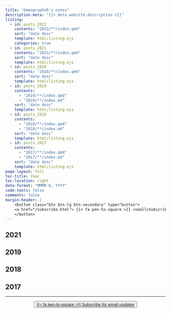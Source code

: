 ```yaml
---
title: "demographeR's notes"
description-meta: "{{< meta website.description >}}"
listing:
  - id: posts_2022
    contents: "2022/**/index.qmd"
    sort: "date desc"
    template: html/listing.ejs
    categories: true
  - id: posts_2021
    contents: "2021/**/index.qmd"
    sort: "date desc"
    template: html/listing.ejs
  - id: posts_2020
    contents: "2020/**/index.qmd"
    sort: "date desc"
    template: html/listing.ejs
  - id: posts_2019
    contents: 
      - "2019/**/index.qmd"
      - "2019/**/index.md"
    sort: "date desc"
    template: html/listing.ejs
  - id: posts_2018
    contents: 
      - "2018/**/index.qmd"
      - "2018/**/index.md"
    sort: "date desc"
    template: html/listing.ejs
  - id: posts_2017
    contents: 
      - "2017/**/index.qmd"
      - "2017/**/index.md"
    sort: "date desc"
    template: html/listing.ejs
page-layout: full
toc-title: Year
toc-location: right
date-format: "MMMM D, YYYY"
code-tools: false
comments: false
margin-header: |
    <button class="btn btn-lg btn-secondary" type="button">
    <a href="/subscribe.html"> {{< fa pen-to-square >}} <small>Subscribe</small></a>
    </button>  
---
```


<!-- ## 2022 -->

<!-- ::: {#posts_2022} -->
<!-- ::: -->

## 2021

::: {#posts_2021}
:::

<!-- ## 2020 -->

<!-- ::: {#posts_2020} -->
<!-- ::: -->

## 2019

::: {#posts_2019}
:::

## 2018

::: {#posts_2018}
:::

## 2017

::: {#posts_2017}
:::

***

<center><button class="btn btn-lg btn-secondary" type="button"><a href="/subscribe.html"> {{< fa pen-to-square >}} Subscribe for email updates</a></button></center>

